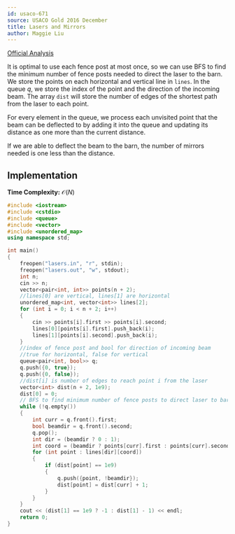 ```yaml
---
id: usaco-671
source: USACO Gold 2016 December
title: Lasers and Mirrors
author: Maggie Liu
---
```


[Official Analysis](http://www.usaco.org/current/data/sol_lasers_gold_dec16.html)

It is optimal to use each fence post at most once, so we can use BFS to find the minimum number of fence posts needed to direct the laser to the barn. We store the points on each horizontal and vertical line in $\texttt{lines}$. In the queue $q$, we store the index of the point and the direction of the incoming beam. The array $\texttt{dist}$ will store the number of edges of the shortest path from the laser to each point.

For every element in the queue, we process each unvisited point that the beam can be deflected to by adding it into the queue and updating its distance as one more than the current distance.

If we are able to deflect the beam to the barn, the number of mirrors needed is one less than the distance.

## Implementation

**Time Complexity:** $\mathcal{O}(N)$

<LanguageSection>

<CPPSection>

```cpp
#include <iostream>
#include <cstdio>
#include <queue>
#include <vector>
#include <unordered_map>
using namespace std;

int main()
{
	freopen("lasers.in", "r", stdin);
	freopen("lasers.out", "w", stdout);
	int n;
	cin >> n;
	vector<pair<int, int>> points(n + 2);
	//lines[0] are vertical, lines[1] are horizontal
	unordered_map<int, vector<int>> lines[2];
	for (int i = 0; i < n + 2; i++)
	{
		cin >> points[i].first >> points[i].second;
		lines[0][points[i].first].push_back(i);
		lines[1][points[i].second].push_back(i);
	}
	//index of fence post and bool for direction of incoming beam
	//true for horizontal, false for vertical
	queue<pair<int, bool>> q;
	q.push({0, true});
	q.push({0, false});
	//dist[i] is number of edges to reach point i from the laser
	vector<int> dist(n + 2, 1e9);
	dist[0] = 0;
	// BFS to find minimum number of fence posts to direct laser to barn
	while (!q.empty())
	{
		int curr = q.front().first;
		bool beamdir = q.front().second;
		q.pop();
		int dir = (beamdir ? 0 : 1);
		int coord = (beamdir ? points[curr].first : points[curr].second);
		for (int point : lines[dir][coord])
		{
			if (dist[point] == 1e9)
			{
				q.push({point, !beamdir});
				dist[point] = dist[curr] + 1;
			}
		}
	}
	cout << (dist[1] == 1e9 ? -1 : dist[1] - 1) << endl;
	return 0;
}
```

</CPPSection>

</LanguageSection>
